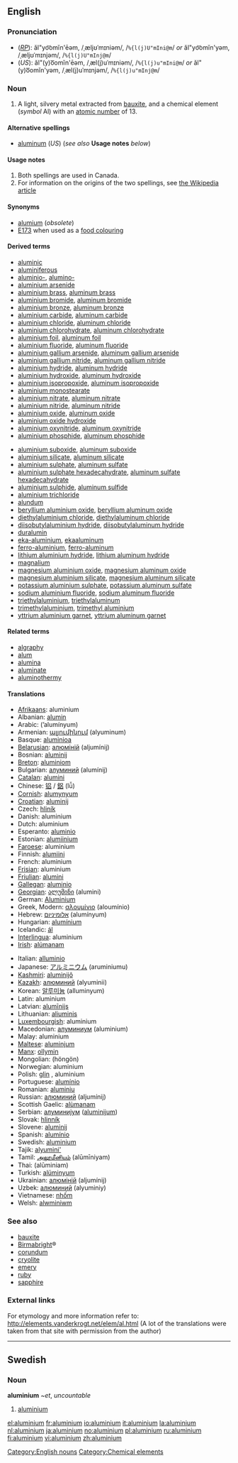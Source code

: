 {{see|Aluminium}}
==English==
[[Category:English nouns]]
{{elements|Al|magnesium|Mg|silicon|Si}}

===Pronunciation===
*(''[[RP]]''): ăl"yo͝omĭn'ēəm, /ˌæljʊˈmɪniəm/, /<tt>%{l(j)U"mIni@m</tt>/ ''or'' ăl"yo͝omĭn'yəm, /ˌæljʊˈmɪnjəm/, /<tt>%{l(j)U"mInj@m</tt>/
*(''US''): ăl"(y)o͞omĭn'ēəm, /ˌæl(j)uˈmɪniəm/, /<tt>%{l(j)u"mIni@m</tt>/ ''or'' ăl"(y)o͞omĭn'yəm, /ˌæl(j)uˈmɪnjəm/, /<tt>%{l(j)u"mInj@m</tt>/

===Noun===
{{en-noun-unc}}
{{wikipedia}}

# A light, silvery metal extracted from [[bauxite]], and a chemical element (''symbol'' Al) with an [[atomic number]] of 13.

====Alternative spellings====
*[[aluminum]] (''US'') (''see also'' '''Usage notes''' ''below'')

====Usage notes====
#Both spellings are used in Canada.
#For information on the origins of the two spellings, see [[w:Aluminium#Spelling|the Wikipedia article]]

====Synonyms====
*[[alumium]] (''obsolete'')
*[[E173]] when used as a [[food colouring]]

====Derived terms====
{{top2}}
*[[aluminic]]
*[[aluminiferous]]
*[[aluminio-]], [[alumino-]]
*[[aluminium arsenide]]
*[[aluminium brass]], [[aluminum brass]]
*[[aluminium bromide]], [[aluminum bromide]]
*[[aluminium bronze]], [[aluminum bronze]]
*[[aluminium carbide]], [[aluminum carbide]]
*[[aluminium chloride]], [[aluminum chloride]]
*[[aluminium chlorohydrate]], [[aluminum chlorohydrate]]
*[[aluminium foil]], [[aluminum foil]]
*[[aluminium fluoride]], [[aluminum fluoride]]
*[[aluminium gallium arsenide]], [[aluminum gallium arsenide]]
*[[aluminium gallium nitride]], [[aluminum gallium nitride]]
*[[aluminium hydride]], [[aluminum hydride]]
*[[aluminium hydroxide]], [[aluminum hydroxide]]
*[[aluminium isopropoxide]], [[aluminum isopropoxide]]
*[[aluminium monostearate]]
*[[aluminium nitrate]], [[aluminum nitrate]]
*[[aluminium nitride]], [[aluminum nitride]]
*[[aluminium oxide]], [[aluminum oxide]]
*[[aluminium oxide hydroxide]]
*[[aluminium oxynitride]], [[aluminum oxynitride]]
*[[aluminium phosphide]], [[aluminum phosphide]]
{{mid2}}
*[[aluminium suboxide]], [[aluminum suboxide]]
*[[aluminium silicate]], [[aluminum silicate]]
*[[aluminium sulphate]], [[aluminum sulfate]]<!--note: there are two spelling changes in the alternative form-->
*[[aluminium sulphate hexadecahydrate]], [[aluminum sulfate hexadecahydrate]]<!--note: there are two spelling changes in the alternative form-->
*[[aluminium sulphide]], [[aluminum sulfide]]<!--note: there are two spelling changes in the alternative form-->
*[[aluminium trichloride]]
*[[alundum]]
*[[beryllium aluminium oxide]], [[beryllium aluminum oxide]]
*[[diethylaluminium chloride]], [[diethylaluminum chloride]]
*[[diisobutylaluminium hydride]], [[diisobutylaluminum hydride]]
*[[duralumin]]
*[[eka-aluminium]], [[ekaaluminum]]
*[[ferro-aluminium]], [[ferro-aluminum]]
*[[lithium aluminium hydride]], [[lithium aluminum hydride]]
*[[magnalium]]
*[[magnesium aluminium oxide]], [[magnesium aluminum oxide]]
*[[magnesium aluminium silicate]], [[magnesium aluminum silicate]]
*[[potassium aluminium sulphate]], [[potassium aluminum sulfate]]<!--note: there are two spelling changes in the alternative form-->
*[[sodium aluminium fluoride]], [[sodium aluminum fluoride]]
*[[triethylaluminium]], [[triethylaluminum]]
*[[trimethylaluminium]], [[trimethyl aluminium]]
*[[yttrium aluminium garnet]], [[yttrium aluminum garnet]]
{{bottom}}

====Related terms====
*[[algraphy]]
*[[alum]]
*[[alumina]]
*[[aluminate]]
*[[aluminothermy]]

==== Translations ====
{{top}}
*[[Afrikaans]]: aluminium
*Albanian: [[alumin]]
*Arabic: {{ARchar|[[الومنيوم]]}} (’alumínyum) {{m}}
*Armenian: [[ալյումինում]] (alyuminum)
*Basque: [[aluminioa]]
*[[Belarusian]]: [[алюмiнiй]] (aljumínij) {{m}}
*Bosnian: [[aluminij]]
*[[Breton]]: [[aluminiom]] {{m}}
*Bulgarian: [[алуминий]] (alumínij) {{m}}
*[[Catalan]]: [[alumini]]
*Chinese: [[铝]] / [[鋁]] (lǚ)
*[[Cornish]]: [[alumynyum]]
*[[Croatian]]: [[aluminij]]
*Czech: [[hliník]]
*Danish: aluminium
*Dutch: aluminium {{n}}
*Esperanto: [[aluminio]]
*Estonian: [[alumiinium]]
*[[Faroese]]: aluminium
*Finnish: [[alumiini]]
*French: aluminium {{m}}
*[[Frisian]]: aluminium
*[[Friulian]]: [[alumini]]
*[[Gallegan]]: [[aluminio]]
*[[Georgian]]: [[ალუმინი]] (alumini)
*German: [[Aluminium]] {{n}}
*Greek, Modern: [[αλουμίνιο]] (aloumínio) {{n}}
*Hebrew: [[אלומיניום]] (alumínyum)
*Hungarian: [[alumínium]]
*Icelandic: [[ál]]
*[[Interlingua]]: aluminium
*[[Irish]]: [[alúmanam]]
{{mid}}
*Italian: [[alluminio]] {{m}}
*Japanese: [[アルミニウム]] (aruminiumu)
*[[Kashmiri]]: [[aluminijô]]
*[[Kazakh]]: [[алюминий]] (alyuminii)
*Korean: [[알루미늄]] (alluminyum)
*Latin: aluminium {{n}}
*Latvian: [[alumīnijs]]
*Lithuanian: [[aliuminis]]
*[[Luxembourgish]]: aluminium
*Macedonian: [[алуминиум]] (aluminium)
*Malay: aluminium
*[[Maltese]]: [[aluminjum]]
*[[Manx]]: [[ollymin]]
*Mongolian: {{RUchar|[[хөнгөн]]}} (höngön)
*Norwegian: aluminium
*Polish: [[glin]] {{m}}, aluminium {{m}}
*Portuguese: [[alumínio]] {{m}}
*Romanian: [[aluminiu]] {{n}}
*Russian: [[алюминий]] (aljumínij) {{m}}
*Scottish Gaelic: [[alùmanam]]
*Serbian: [[алуминиjум]] ([[aluminijum]]) {{m}}
*Slovak: [[hlinník]]
*Slovene: [[aluminij]]
*Spanish: [[alumínio]] {{m}}
*Swedish: [[aluminium#Swedish|aluminium]]
*Tajik: [[alyumini']]
*Tamil: [[அலூமீனியம்]] (alūmīniyam)
*Thai: {{THchar|[[อะลูมินัม]]}} (alūminiam)
*Turkish: [[alüminyum]]
*Ukrainian: [[алюмiнiй]] (aljumínij) {{m}}
*Uzbek: [[алюминий]] (alyuminiy)
*Vietnamese: [[nhốm]]
*Welsh: [[alwminiwm]]
{{bottom}}

===See also===
*[[bauxite]]
*[[Birmabright]]&reg;
*[[corundum]]
*[[cryolite]]
*[[emery]]
*[[ruby]]
*[[sapphire]]

===External links===
For etymology and more information refer to:
http://elements.vanderkrogt.net/elem/al.html
(A lot of the translations were taken from that site with permission from the author)

[[Category:Chemical elements]]


----

==Swedish==
===Noun===
'''aluminium''' ''~et'', ''uncountable''
#[[aluminium#English|aluminium]]

[[el:aluminium]]
[[fr:aluminium]]
[[io:aluminium]]
[[it:aluminium]]
[[la:aluminium]]
[[nl:aluminium]]
[[ja:aluminium]]
[[no:aluminium]]
[[pl:aluminium]]
[[ru:aluminium]]
[[fi:aluminium]]
[[vi:aluminium]]
[[zh:aluminium]]